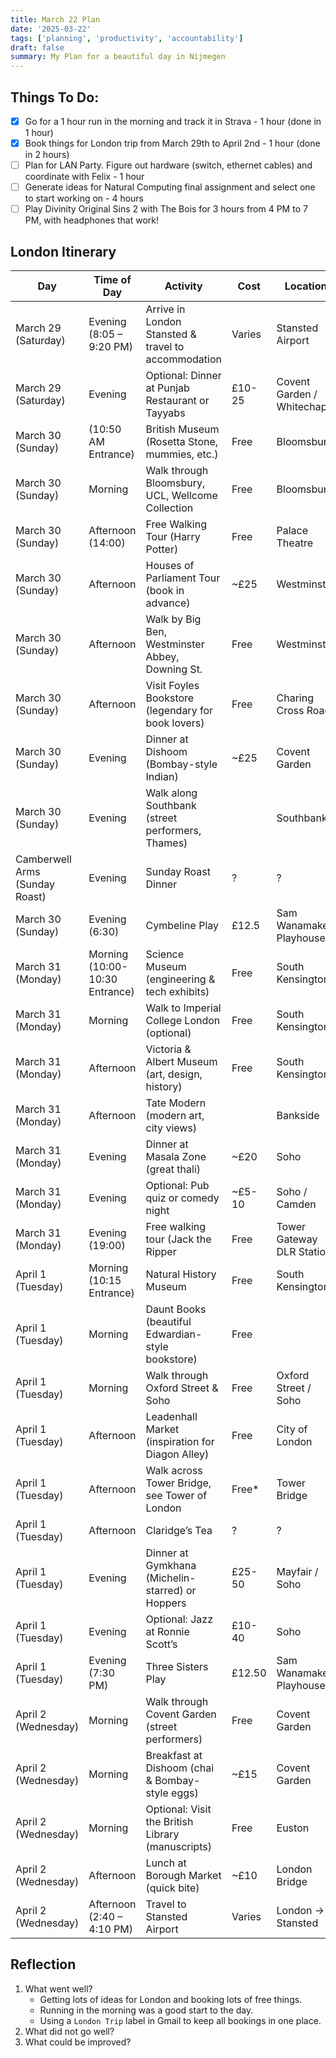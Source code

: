 ```yaml
---
title: March 22 Plan 
date: '2025-03-22'
tags: ['planning', 'productivity', 'accountability']
draft: false
summary: My Plan for a beautiful day in Nijmegen 
---
```


## Things To Do:

- [x] Go for a 1 hour run in the morning and track it in Strava - 1 hour (done in 1 hour)
- [x] Book things for London trip from March 29th to April 2nd - 1 hour (done in 2 hours)
- [ ] Plan for LAN Party. Figure out hardware (switch, ethernet cables) and coordinate with Felix - 1 hour
- [ ] Generate ideas for Natural Computing final assignment and select one to start working on - 4 hours
- [ ] Play Divinity Original Sins 2 with The Bois for 3 hours from 4 PM to 7 PM, with headphones that work!

## London Itinerary 

|Day                           |Time of Day                   |Activity                                           |Cost  |Location                   |Booked?             |
|------------------------------|------------------------------|---------------------------------------------------|------|---------------------------|--------------------|
|March 29 (Saturday)           |Evening (8:05 – 9:20 PM)      |Arrive in London Stansted & travel to accommodation|Varies|Stansted Airport           |Yes                 |
|March 29 (Saturday)           |Evening                       |Optional: Dinner at Punjab Restaurant or Tayyabs   |£10-25|Covent Garden / Whitechapel|NA                  |
|March 30 (Sunday)             |(10:50 AM Entrance)           |British Museum (Rosetta Stone, mummies, etc.)      |Free  |Bloomsbury                 |Yes                 |
|March 30 (Sunday)             |Morning                       |Walk through Bloomsbury, UCL, Wellcome Collection  |Free  |Bloomsbury                 |NA                  |
|March 30 (Sunday)             |Afternoon (14:00)             |Free Walking Tour (Harry Potter)                   |Free  |Palace Theatre             |Yes                 |
|March 30 (Sunday)             |Afternoon                     |Houses of Parliament Tour (book in advance)        |~£25  |Westminster                |Fully booked out    |
|March 30 (Sunday)             |Afternoon                     |Walk by Big Ben, Westminster Abbey, Downing St.    |Free  |Westminster                |NA                  |
|March 30 (Sunday)             |Afternoon                     |Visit Foyles Bookstore (legendary for book lovers) |Free  |Charing Cross Road         |NA                  |
|March 30 (Sunday)             |Evening                       |Dinner at Dishoom (Bombay-style Indian)            |~£25  |Covent Garden              |NA                  |
|March 30 (Sunday)             |Evening                       |Walk along Southbank (street performers, Thames)   |      |Southbank                  |NA                  |
|Camberwell Arms (Sunday Roast)|Evening                       |Sunday Roast Dinner                                |?     |?                          |NA                  |
|March 30 (Sunday)             |Evening (6:30)                |Cymbeline Play                                     |£12.5 |Sam Wanamaker Playhouse    |Yes                 |
|March 31 (Monday)             |Morning (10:00-10:30 Entrance)|Science Museum (engineering & tech exhibits)       |Free  |South Kensington           |No                  |
|March 31 (Monday)             |Morning                       |Walk to Imperial College London (optional)         |Free  |South Kensington           |NA                  |
|March 31 (Monday)             |Afternoon                     |Victoria & Albert Museum (art, design, history)    |Free  |South Kensington           |Booking not required|
|March 31 (Monday)             |Afternoon                     |Tate Modern (modern art, city views)               |      |Bankside                   |No                  |
|March 31 (Monday)             |Evening                       |Dinner at Masala Zone (great thali)                |~£20  |Soho                       |NA                  |
|March 31 (Monday)             |Evening                       |Optional: Pub quiz or comedy night                 |~£5-10|Soho / Camden              |No                  |
|March 31 (Monday)             |Evening (19:00)               |Free walking tour (Jack the Ripper                 |Free  |Tower Gateway DLR Station  |Yes                 |
|April 1 (Tuesday)             |Morning (10:15 Entrance)      |Natural History Museum                             |Free  |South Kensington           |Yes                 |
|April 1 (Tuesday)             |Morning                       |Daunt Books (beautiful Edwardian-style bookstore)  |Free  |                           |NA                  |
|April 1 (Tuesday)             |Morning                       |Walk through Oxford Street & Soho                  |Free  |Oxford Street / Soho       |NA                  |
|April 1 (Tuesday)             |Afternoon                     |Leadenhall Market (inspiration for Diagon Alley)   |Free  |City of London             |NA                  |
|April 1 (Tuesday)             |Afternoon                     |Walk across Tower Bridge, see Tower of London      |Free* |Tower Bridge               |No                  |
|April 1 (Tuesday)             |Afternoon                     |Claridge’s Tea                                     |?     |?                          |NA                  |
|April 1 (Tuesday)             |Evening                       |Dinner at Gymkhana (Michelin-starred) or Hoppers   |£25-50|Mayfair / Soho             |NA                  |
|April 1 (Tuesday)             |Evening                       |Optional: Jazz at Ronnie Scott’s                   |£10-40|Soho                       |No                  |
|April 1 (Tuesday)             |Evening (7:30 PM)             |Three Sisters Play                                 |£12.50|Sam Wanamaker Playhouse    |Yes                 |
|April 2 (Wednesday)           |Morning                       |Walk through Covent Garden (street performers)     |Free  |Covent Garden              |NA                  |
|April 2 (Wednesday)           |Morning                       |Breakfast at Dishoom (chai & Bombay-style eggs)    |~£15  |Covent Garden              |NA                  |
|April 2 (Wednesday)           |Morning                       |Optional: Visit the British Library (manuscripts)  |Free  |Euston                     |No                  |
|April 2 (Wednesday)           |Afternoon                     |Lunch at Borough Market (quick bite)               |~£10  |London Bridge              |NA                  |
|April 2 (Wednesday)           |Afternoon (2:40 – 4:10 PM)    |Travel to Stansted Airport                         |Varies|London → Stansted          |Yes                 |





## Reflection 
1. What went well?
    - Getting lots of ideas for London and booking lots of free things. 
    - Running in the morning was a good start to the day.
    - Using a `London Trip` label in Gmail to keep all bookings in one place.
2. What did not go well?
3. What could be improved?
